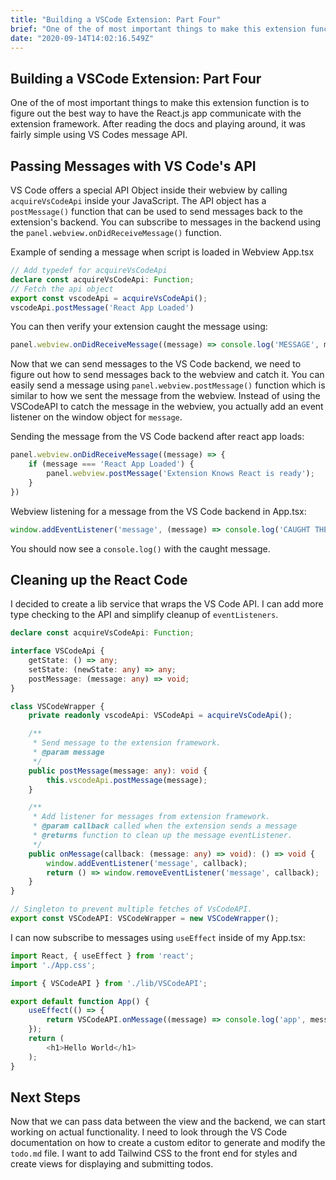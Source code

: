 ```yaml
---
title: "Building a VSCode Extension: Part Four"
brief: "One of the of most important things to make this extension function is to figure out the best way to have the React.js app communicate with the extension framework. After reading the docs and playing around, it was fairly simple using VS Codes messag..."
date: "2020-09-14T14:02:16.549Z"
---
```


## Building a VSCode Extension: Part Four

One of the of most important things to make this extension function is to figure out the best way to have the React.js app communicate with the extension framework. After reading the docs and playing around, it was fairly simple using VS Codes message API.

## Passing Messages with VS Code's API

VS Code offers a special API Object inside their webview by calling `acquireVsCodeApi` inside your JavaScript. The API object has a `postMessage()` function that can be used to send messages back to the extension's backend. You can subscribe to messages in the backend using the `panel.webview.onDidReceiveMessage()` function.

Example of sending a message when script is loaded in Webview App.tsx
```TypeScript
// Add typedef for acquireVsCodeApi
declare const acquireVsCodeApi: Function;
// Fetch the api object
export const vscodeApi = acquireVsCodeApi();
vscodeApi.postMessage('React App Loaded')
```

You can then verify your extension caught the message using:
```TypeScript
panel.webview.onDidReceiveMessage((message) => console.log('MESSAGE', message))
```

Now that we can send messages to the VS Code backend, we need to figure out how to send messages back to the webview and catch it. You can easily send a message using `panel.webview.postMessage()` function which is similar to how we sent the message from the webview. Instead of using the VSCodeAPI to catch the message in the webview, you actually add an event listener on the window object for `message`.

Sending the message from the VS Code backend after react app loads:
```TypeScript
panel.webview.onDidReceiveMessage((message) => {
    if (message === 'React App Loaded') {
        panel.webview.postMessage('Extension Knows React is ready');
    }
})
```

Webview listening for a message from the VS Code backend in App.tsx:
```TypeScript
window.addEventListener('message', (message) => console.log('CAUGHT THE MESSAGE', message));
```

You should now see a `console.log()` with the caught message.

## Cleaning up the React Code

I decided to create a lib service that wraps the VS Code API. I can add more type checking to the API and simplify cleanup of `eventListeners`.

```TypeScript
declare const acquireVsCodeApi: Function;

interface VSCodeApi {
    getState: () => any;
    setState: (newState: any) => any;
    postMessage: (message: any) => void;
}

class VSCodeWrapper {
    private readonly vscodeApi: VSCodeApi = acquireVsCodeApi();

    /**
     * Send message to the extension framework.
     * @param message
     */
    public postMessage(message: any): void {
        this.vscodeApi.postMessage(message);
    }

    /**
     * Add listener for messages from extension framework.
     * @param callback called when the extension sends a message
     * @returns function to clean up the message eventListener.
     */
    public onMessage(callback: (message: any) => void): () => void {
        window.addEventListener('message', callback);
        return () => window.removeEventListener('message', callback);
    }
}

// Singleton to prevent multiple fetches of VsCodeAPI.
export const VSCodeAPI: VSCodeWrapper = new VSCodeWrapper();
```

I can now subscribe to messages using `useEffect` inside of my App.tsx:
```TypeScript
import React, { useEffect } from 'react';
import './App.css';

import { VSCodeAPI } from './lib/VSCodeAPI';

export default function App() {
    useEffect(() => {
        return VSCodeAPI.onMessage((message) => console.log('app', message));
    });
    return (
        <h1>Hello World</h1>
    );
}
```

## Next Steps

Now that we can pass data between the view and the backend, we can start working on actual functionality. I need to look through the VS Code documentation on how to create a custom editor to generate and modify the `todo.md` file. I want to add Tailwind CSS to the front end for styles and create views for displaying and submitting todos.
